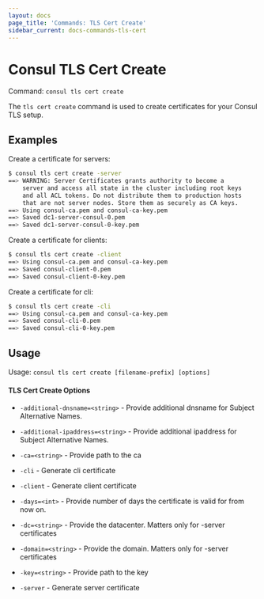 ```yaml
---
layout: docs
page_title: 'Commands: TLS Cert Create'
sidebar_current: docs-commands-tls-cert
---
```


# Consul TLS Cert Create

Command: `consul tls cert create`

The `tls cert create` command is used to create certificates for your Consul TLS
setup.

## Examples

Create a certificate for servers:

```bash
$ consul tls cert create -server
==> WARNING: Server Certificates grants authority to become a
    server and access all state in the cluster including root keys
    and all ACL tokens. Do not distribute them to production hosts
    that are not server nodes. Store them as securely as CA keys.
==> Using consul-ca.pem and consul-ca-key.pem
==> Saved dc1-server-consul-0.pem
==> Saved dc1-server-consul-0-key.pem
```

Create a certificate for clients:

```bash
$ consul tls cert create -client
==> Using consul-ca.pem and consul-ca-key.pem
==> Saved consul-client-0.pem
==> Saved consul-client-0-key.pem
```

Create a certificate for cli:

```bash
$ consul tls cert create -cli
==> Using consul-ca.pem and consul-ca-key.pem
==> Saved consul-cli-0.pem
==> Saved consul-cli-0-key.pem
```

## Usage

Usage: `consul tls cert create [filename-prefix] [options]`

#### TLS Cert Create Options

- `-additional-dnsname=<string>` - Provide additional dnsname for Subject Alternative Names.

- `-additional-ipaddress=<string>` - Provide additional ipaddress for Subject Alternative Names.

- `-ca=<string>` - Provide path to the ca

- `-cli` - Generate cli certificate

- `-client` - Generate client certificate

- `-days=<int>` - Provide number of days the certificate is valid for from now on.

- `-dc=<string>` - Provide the datacenter. Matters only for -server certificates

- `-domain=<string>` - Provide the domain. Matters only for -server certificates

- `-key=<string>` - Provide path to the key

- `-server` - Generate server certificate

